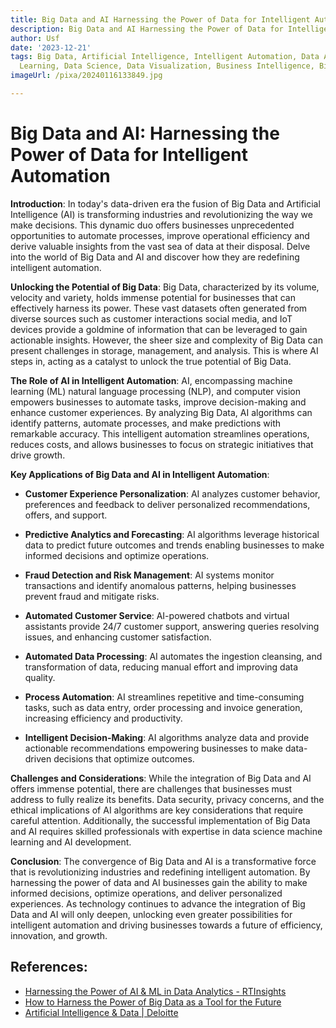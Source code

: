 ```yaml
---
title: Big Data and AI Harnessing the Power of Data for Intelligent Automation
description: Big Data and AI Harnessing the Power of Data for Intelligent Automation
author: Usf
date: '2023-12-21'
tags: Big Data, Artificial Intelligence, Intelligent Automation, Data Analytics, Machine
  Learning, Data Science, Data Visualization, Business Intelligence, Big Data Analytics
imageUrl: /pixa/20240116133849.jpg

---
```

# Big Data and  AI: Harnessing the Power of Data for Intelligent Automation

**Introduction**:
In today's data-driven era the fusion of Big Data and Artificial Intelligence (AI) is transforming  industries and revolutionizing the way we make decisions. This dynamic duo offers businesses unprecedented opportunities to automate processes, improve operational  efficiency and derive  valuable insights from the vast  sea  of data  at their  disposal. Delve into the world of Big Data and AI and discover how  they are redefining intelligent automation.

**Unlocking  the  Potential of Big Data**:
Big Data, characterized by its volume, velocity and variety, holds immense potential for businesses that  can effectively harness its power. These vast  datasets often generated from diverse sources such as customer interactions social media, and IoT devices provide  a goldmine of information that can be leveraged to gain actionable insights. However,  the sheer  size and complexity  of Big Data can  present challenges  in  storage, management, and analysis. This  is where AI steps in,  acting as a catalyst to unlock the true potential of Big  Data.

**The Role of AI in Intelligent Automation**:
AI, encompassing machine  learning (ML)  natural language processing (NLP), and computer  vision empowers businesses to automate tasks, improve decision-making and enhance customer experiences. By analyzing Big Data, AI algorithms can identify patterns, automate processes, and make predictions with remarkable accuracy. This intelligent automation  streamlines operations, reduces costs, and allows businesses to focus on strategic initiatives that drive growth.

**Key Applications of  Big Data and AI in Intelligent Automation**:

* **Customer Experience Personalization**: AI analyzes  customer behavior, preferences and feedback to  deliver personalized recommendations, offers, and support.

*  **Predictive Analytics and Forecasting**: AI algorithms leverage historical data to predict future outcomes and trends enabling businesses to make informed decisions and optimize operations.

* **Fraud Detection and  Risk Management**: AI systems monitor transactions and identify anomalous patterns, helping businesses prevent fraud and mitigate risks.

* **Automated Customer Service**:  AI-powered chatbots and virtual assistants provide 24/7 customer support, answering queries resolving issues, and  enhancing customer satisfaction.

* **Automated Data  Processing**: AI automates the ingestion cleansing, and transformation of  data, reducing manual effort and  improving data quality.

* **Process Automation**: AI streamlines repetitive and  time-consuming tasks, such  as data entry, order processing and invoice generation, increasing efficiency and productivity.

* **Intelligent Decision-Making**: AI algorithms analyze data and provide actionable recommendations empowering businesses to  make data-driven decisions that optimize outcomes.

**Challenges and Considerations**:
While the integration of Big Data and AI offers immense potential, there are challenges that  businesses must address  to fully realize its benefits. Data security, privacy concerns, and the ethical implications of  AI algorithms are  key considerations that require careful attention. Additionally, the successful implementation of Big Data and AI requires skilled professionals with expertise in data  science machine learning and AI development.

**Conclusion**:
The convergence of Big Data and AI is a transformative force that is revolutionizing industries  and redefining intelligent automation. By harnessing the power of data and AI businesses gain  the ability to make informed decisions, optimize operations, and  deliver personalized experiences. As technology continues to advance the integration of Big Data and  AI will only deepen,  unlocking even greater possibilities for intelligent automation and driving businesses towards a future of  efficiency, innovation, and growth.

## References:
- [Harnessing the Power of AI & ML in Data Analytics - RTInsights](https://www.rtinsights.com/from-intuition-to-synchronization-harnessing-the-power-of-ai-ml-in-data-analytics/)
- [How to Harness the Power of Big Data as a Tool for the Future](https://www.linkedin.com/pulse/how-harness-power-big-data-tool-future-dt4o)
- [Artificial Intelligence & Data | Deloitte](https://www2.deloitte.com/si/en/pages/deloitte-digital/artificial-intelligence-and-data.html)
